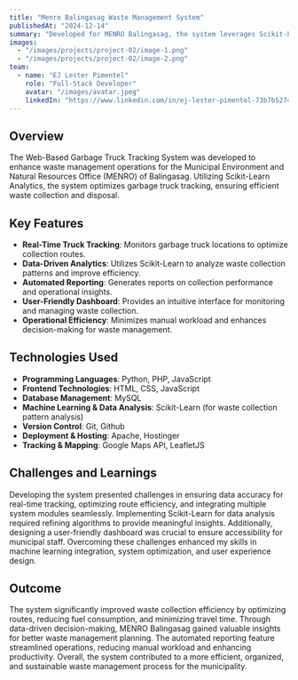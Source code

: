 ```yaml
---
title: "Menro Balingasag Waste Management System"
publishedAt: "2024-12-14"
summary: "Developed for MENRO Balingasag, the system leverages Scikit-Learn Analytics to optimize garbage truck tracking, enhancing waste collection and disposal efficiency."
images:
  - "/images/projects/project-02/image-1.png"
  - "/images/projects/project-02/image-2.png"
team:
  - name: "EJ Lester Pimentel"
    role: "Full-Stack Developer"
    avatar: "/images/avatar.jpeg"
    linkedIn: "https://www.linkedin.com/in/ej-lester-pimentel-73b7b5274/"
---
```


## Overview

The Web-Based Garbage Truck Tracking System was developed to enhance waste management operations for the Municipal Environment and Natural Resources Office (MENRO) of Balingasag. Utilizing Scikit-Learn Analytics, the system optimizes garbage truck tracking, ensuring efficient waste collection and disposal.

## Key Features

- **Real-Time Truck Tracking**: Monitors garbage truck locations to optimize collection routes.
- **Data-Driven Analytics**: Utilizes Scikit-Learn to analyze waste collection patterns and improve efficiency.
- **Automated Reporting**: Generates reports on collection performance and operational insights.
- **User-Friendly Dashboard**: Provides an intuitive interface for monitoring and managing waste collection.
- **Operational Efficiency**: Minimizes manual workload and enhances decision-making for waste management.

## Technologies Used

- **Programming Languages**: Python, PHP, JavaScript
- **Frontend Technologies**: HTML, CSS, JavaScript
- **Database Management**: MySQL
- **Machine Learning & Data Analysis**: Scikit-Learn (for waste collection pattern analysis)
- **Version Control**: Git, Github
- **Deployment & Hosting**: Apache, Hostinger
- **Tracking & Mapping**: Google Maps API, LeafletJS

## Challenges and Learnings

Developing the system presented challenges in ensuring data accuracy for real-time tracking, optimizing route efficiency, and integrating multiple system modules seamlessly. Implementing Scikit-Learn for data analysis required refining algorithms to provide meaningful insights. Additionally, designing a user-friendly dashboard was crucial to ensure accessibility for municipal staff. Overcoming these challenges enhanced my skills in machine learning integration, system optimization, and user experience design.

## Outcome

The system significantly improved waste collection efficiency by optimizing routes, reducing fuel consumption, and minimizing travel time. Through data-driven decision-making, MENRO Balingasag gained valuable insights for better waste management planning. The automated reporting feature streamlined operations, reducing manual workload and enhancing productivity. Overall, the system contributed to a more efficient, organized, and sustainable waste management process for the municipality.